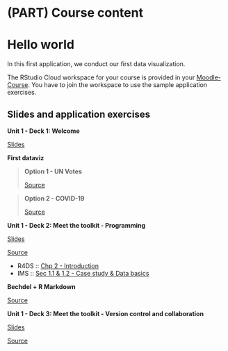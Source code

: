 # (PART) Course content {.unnumbered}

# Hello world {#hello-world}

In this first application, we conduct our first data visualization.

::: {.rstudio-cloud}
The RStudio Cloud workspace for your course is provided in your [Moodle-Course](https://e-learning.hdm-stuttgart.de/moodle/login/index.php).
You have to join the workspace to use the sample application exercises.
:::

## Slides and application exercises

::: {.slide-deck}
**Unit 1 - Deck 1: Welcome**

::: {.slides}
[Slides](https://kirenz.github.io/data-science/course-materials/slides/u1-d01-welcome/u1-d01-welcome.html#1)
:::
:::

::: {.application-exercise}
**First dataviz**

> **Option 1 - UN Votes**
>
> ::: {.source}
> [Source](https://github.com/kirenz/data-science/tree/master/course-materials/application-exercises/ae-01a-un-votes/unvotes.Rmd)
> :::

> **Option 2 - COVID-19**
>
> ::: {.source}
> [Source](https://github.com/kirenz/data-science/tree/master/course-materials/application-exercises/ae-01b-covid/covid.Rmd)
> :::
:::

::: {.slide-deck}
**Unit 1 - Deck 2: Meet the toolkit - Programming**

::: {.slides}
[Slides](https://kirenz.github.io/data-science/course-materials/slides/u1-d02-toolkit-r/u1-d02-toolkit-r.html#1)
:::

::: {.source}
[Source](https://github.com/kirenz/data-science/tree/master/course-materials/slides/u1-d02-toolkit-r)
:::

::: {.reading}
-   R4DS :: [Chp 2 - Introduction](https://r4ds.had.co.nz/explore-intro.html)
-   IMS :: [Sec 1.1 & 1.2 - Case study & Data basics](https://openintro-ims.netlify.app/getting-started-with-data.html#basic-stents-strokes)
:::
:::

::: {.application-exercise}
**Bechdel + R Markdown**

::: {.source}
[Source](https://github.com/kirenz/data-science/tree/master/course-materials/application-exercises/ae-02-bechdel-rmarkdown)
:::
:::

::: {.slide-deck}
**Unit 1 - Deck 3: Meet the toolkit - Version control and collaboration**

::: {.slides}
[Slides](https://kirenz.github.io/data-science/course-materials/slides/u1-d03-toolkit-git/u1-d03-toolkit-git.html#1)
:::

::: {.source}
[Source](https://github.com/kirenz/data-science/tree/master/course-materials/slides/u1-d03-toolkit-git)
:::
:::
